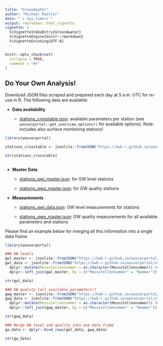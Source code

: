 ```yaml
---
title: "Groundwater"
author: "Michael Rustler"
date: "`r Sys.time()`"
output: rmarkdown::html_vignette
vignette: >
  %\VignetteIndexEntry{Groundwater}
  %\VignetteEngine{knitr::rmarkdown}
  %\VignetteEncoding{UTF-8}
---
```


```r
knitr::opts_chunk$set(
  collapse = TRUE,
  comment = "#>"
)
```
## Do Your Own Analysis! 

Download JSON files scraped and prepared each day at 5 a.m. UTC for re-use in R. 
The following data are available:

- **Data availability**

   * [stations_crosstable.json](https://kwb-r.github.io/wasserportal/stations_crosstable.json): 
   available parameters per station (see `wasserportal::get_overview_options()` 
   for available options). Note: includes also surface monitoring stations!
   

```r
library(wasserportal)

stations_crosstable <- jsonlite::fromJSON("https://kwb-r.github.io/wasserportal/stations_crosstable.json")

str(stations_crosstable)
       
```

- **Master Data**

   * [stations_gwl_master.json](https://kwb-r.github.io/wasserportal/stations_gwl_master.json): 
     for GW level stations

   * [stations_gwq_master.json](https://kwb-r.github.io/wasserportal/stations_gwq_master.json): 
     for GW quality stations
     
- **Measurements**

   * [stations_gwl_data.json](https://kwb-r.github.io/wasserportal/stations_gwl_master.json): 
     GW level measurements for stations

   * [stations_gwq_master.json](https://kwb-r.github.io/wasserportal/stations_gwq_master.json): 
     GW quality measurements for all available parameters and stations

Please find an example below for merging all this information into a single 
data frame:

```r
library(wasserportal)

### GW levels
gwl_master <- jsonlite::fromJSON("https://kwb-r.github.io/wasserportal/stations_gwl_master.json")
gwl_data <- jsonlite::fromJSON("https://kwb-r.github.io/wasserportal/stations_gwl_data.json") %>%  
  dplyr::mutate(Messstellennummer = as.character(Messstellennummer)) %>% 
  dplyr::left_join(gwl_master, by = c("Messstellennummer" = "Nummer"))

str(gwl_data)

### GW quality (all available parameters!)
gwq_master <- jsonlite::fromJSON("https://kwb-r.github.io/wasserportal/stations_gwq_master.json")
gwq_data <- jsonlite::fromJSON("https://kwb-r.github.io/wasserportal/stations_gwq_data.json") %>%  
  dplyr::mutate(Messstellennummer = as.character(Messstellennummer)) %>% 
  dplyr::left_join(gwq_master, by = c("Messstellennummer" = "Nummer"))

str(gwq_data)

### Merge GW level and quality into one data frame
gw_data <- dplyr::bind_rows(gwl_data, gwq_data)

str(gw_data)

```
